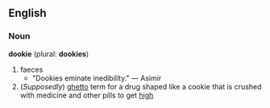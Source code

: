 {{rfd}}

==English==

===Noun===
'''dookie''' (plural: '''dookies''')
#faeces
#*"Dookies eminate inedibility." &mdash; Asimir
#(''Supposedly'') [[ghetto]] term for a drug shaped like a cookie that is crushed with medicine and other pills to get [[high]]